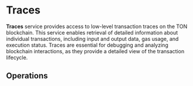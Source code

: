 

# Traces<SwaggerLink tag={SWAGGER_TAGS.TRACES} />

**Traces** service provides access to low-level transaction traces on the TON blockchain. This service enables retrieval of detailed information about individual transactions, including input and output data, gas usage, and execution status. Traces are essential for debugging and analyzing blockchain interactions, as they provide a detailed view of the transaction lifecycle.

## Operations

<SchemaLoader tag={SWAGGER_TAGS.TRACES} />


